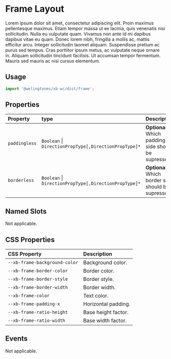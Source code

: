 

# Frame Layout

Lorem ipsum dolor sit amet, consectetur adipiscing elit. Proin maximus pellentesque maximus. Etiam tempor massa ut ex lacinia, quis venenatis nisi sollicitudin. Nulla eu vulputate quam. Vivamus non ante id mi dapibus dapibus vitae eu quam. Donec lorem nibh, fringilla a mollis ac, mattis efficitur arcu. Integer sollicitudin laoreet aliquam. Suspendisse pretium ac purus sed tempus. Cras porttitor ipsum metus, ac vulputate neque ornare in. Aliquam sollicitudin tincidunt facilisis. Ut accumsan tempor fermentum. Mauris sed mauris ac nisi cursus elementum.

## Usage

```jsx
import '@welingtonms/xb-wc/dist/frame';
```

<Canvas>
	<Story id="foundation-layouts-frame--playground" />
</Canvas>

## Properties

| Property      | type                                                      | Description                                           |
| :------------ | :-------------------------------------------------------- | :---------------------------------------------------- |
| `paddingless` | `Boolean` &#124; `DirectionPropType[,DirectionPropType]*` | **Optional**. Which padding side should be supressed. |
| `borderless`  | `Boolean` &#124; `DirectionPropType[,DirectionPropType]*` | **Optional**. Which border side should be supressed.  |

## Named Slots

Not applicable.

## CSS Properties

| CSS Property                  | Description         |
| :---------------------------- | :------------------ |
| `--xb-frame-background-color` | Background color.   |
| `--xb-frame-border-color`     | Border color.       |
| `--xb-frame-border-style`     | Border style.       |
| `--xb-frame-border-width`     | Border width.       |
| `--xb-frame-color`            | Text color.         |
| `--xb-frame-padding-x`        | Horizontal padding. |
| `--xb-frame-ratio-height`     | Base height factor. |
| `--xb-frame-ratio-width`      | Base width factor.  |

## Events

Not applicable.
